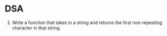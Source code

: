 # DSA

1. Write a function that takes in a string and returns the first non-repeating character in that string.
